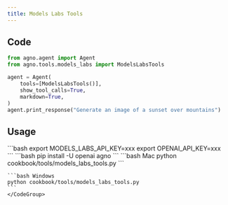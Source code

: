 ```yaml
---
title: Models Labs Tools
---
```


## Code

```python cookbook/tools/models_labs_tools.py
from agno.agent import Agent
from agno.tools.models_labs import ModelsLabsTools

agent = Agent(
    tools=[ModelsLabsTools()],
    show_tool_calls=True,
    markdown=True,
)
agent.print_response("Generate an image of a sunset over mountains")
```

## Usage

<Steps>
  <Snippet file="create-venv-step.mdx" />

  <Step title="Set your API key">
    ```bash
    export MODELS_LABS_API_KEY=xxx
    export OPENAI_API_KEY=xxx
    ```
  </Step>

  <Step title="Install libraries">
    ```bash
    pip install -U openai agno
    ```
  </Step>

  <Step title="Run Agent">
    <CodeGroup>
    ```bash Mac
    python cookbook/tools/models_labs_tools.py
    ```

    ```bash Windows
    python cookbook/tools/models_labs_tools.py
    ```
    </CodeGroup>
  </Step>
</Steps>